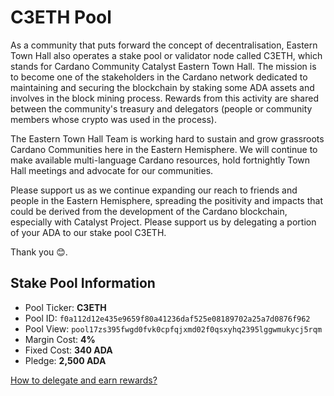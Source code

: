 # C3ETH Pool

As a community that puts forward the concept of decentralisation, Eastern Town Hall also operates a stake pool or validator node called C3ETH, which stands for Cardano Community Catalyst Eastern Town Hall. The mission is to become one of the stakeholders in the Cardano network dedicated to maintaining and securing the blockchain by staking some ADA assets and involves in the block mining process. Rewards from this activity are shared between the community's treasury and delegators (people or community members whose crypto was used in the process).

The Eastern Town Hall Team is working hard to sustain and grow grassroots Cardano Communities here in the Eastern Hemisphere. We will continue to make available multi-language Cardano resources, hold fortnightly Town Hall meetings and advocate for our communities.

Please support us as we continue expanding our reach to friends and people in the Eastern Hemisphere, spreading the positivity and impacts that could be derived from the development of the Cardano blockchain, especially with Catalyst Project.
Please support us by delegating a portion of your ADA to our stake pool C3ETH.

Thank you 😊.


## Stake Pool Information

- Pool Ticker: **C3ETH**
- Pool ID: `f0a112d12e435e9659f80a41236daf525e08189702a25a7d0876f962`
- Pool View: `pool17zs395fwgd0fvk0cpfqjxmd02f0qsxyhq2395lggwmukycj5rqm`
- Margin Cost: **4%**
- Fixed Cost: **340 ADA**
- Pledge: **2,500 ADA**

[How to delegate and earn rewards?](https://docs.cardano.org/new-to-cardano/how-to-delegate)

